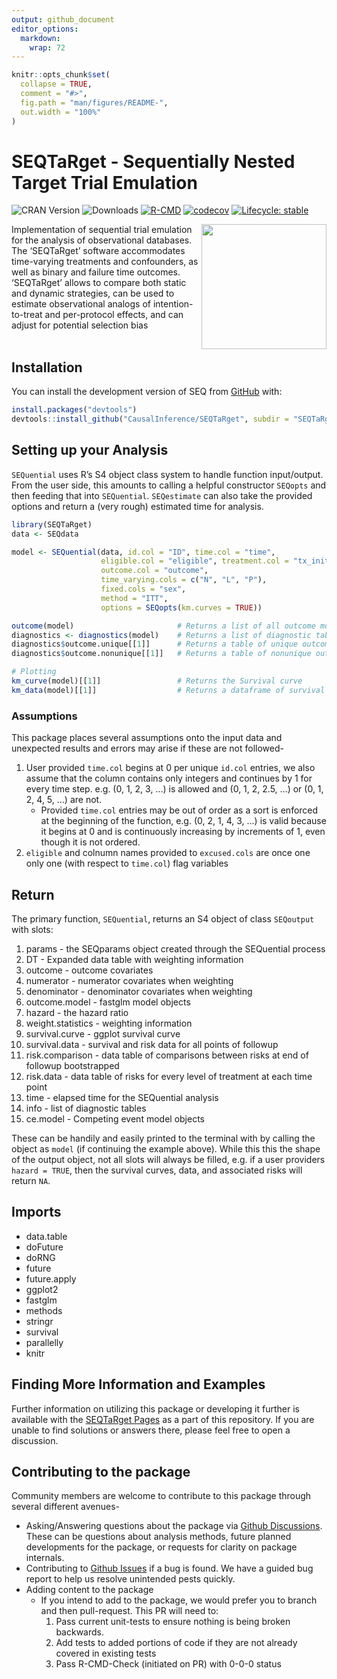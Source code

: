 ```yaml
---
output: github_document
editor_options: 
  markdown: 
    wrap: 72
---
```


<!-- README.md is generated from README.Rmd. Please edit that file -->

```r
knitr::opts_chunk$set(
  collapse = TRUE,
  comment = "#>",
  fig.path = "man/figures/README-",
  out.width = "100%"
)
```

# SEQTaRget - Sequentially Nested Target Trial Emulation

<!-- badges: start -->

![CRAN Version](https://www.r-pkg.org/badges/version/SEQTaRget)
![Downloads](https://cranlogs.r-pkg.org/badges/grand-total/SEQTaRget)
[![R-CMD](https://github.com/CausalInference/SEQTaRget/actions/workflows/R-CMD-check.yaml/badge.svg)](https://github.com/CausalInference/SEQTaRget/actions/workflows/R-CMD-check.yaml)
[![codecov](https://codecov.io/gh/CausalInference/SEQTaRget/graph/badge.svg?token=MHEN30AF08)](https://app.codecov.io/gh/CausalInference/SEQTaRget)
[![Lifecycle:
stable](https://img.shields.io/badge/lifecycle-stable-brightgreen.svg)](https://lifecycle.r-lib.org/articles/stages.html#stable)

<!-- badges: end -->

<img src="https://github.com/CausalInference/SEQTaRget/blob/main/SEQ.png" align="right" style="float" width="200"/>

Implementation of sequential trial emulation for the analysis of
observational databases. The 'SEQTaRget' software accommodates
time-varying treatments and confounders, as well as binary and failure
time outcomes. 'SEQTaRget' allows to compare both static and dynamic
strategies, can be used to estimate observational analogs of
intention-to-treat and per-protocol effects, and can adjust for
potential selection bias <br/> <br/>

## Installation

You can install the development version of SEQ from
[GitHub](https://github.com/) with:

```r
install.packages("devtools")
devtools::install_github("CausalInference/SEQTaRget", subdir = "SEQTaRget")
```

## Setting up your Analysis

`SEQuential` uses R's S4 object class system to handle function
input/output. From the user side, this amounts to calling a helpful
constructor `SEQopts` and then feeding that into `SEQuential`.
`SEQestimate` can also take the provided options and return a (very
rough) estimated time for analysis.

```r
library(SEQTaRget)
data <- SEQdata

model <- SEQuential(data, id.col = "ID", time.col = "time",
                    eligible.col = "eligible", treatment.col = "tx_init", 
                    outcome.col = "outcome", 
                    time_varying.cols = c("N", "L", "P"),
                    fixed.cols = "sex",
                    method = "ITT",
                    options = SEQopts(km.curves = TRUE))

outcome(model)                       # Returns a list of all outcome models as S3 fastglm objects over the course of bootstrapping
diagnostics <- diagnostics(model)    # Returns a list of diagnostic tables
diagnostics$outcome.unique[[1]]      # Returns a table of unique outcomes
diagnostics$outcome.nonunique[[1]]   # Returns a table of nonunique outcomes

# Plotting
km_curve(model)[[1]]                 # Returns the Survival curve
km_data(model)[[1]]                  # Returns a dataframe of survival data in long-format for other analysis/plotting
```

### Assumptions

This package places several assumptions onto the input data and
unexpected results and errors may arise if these are not followed-

1.  User provided `time.col` begins at 0 per unique `id.col` entries, we
    also assume that the column contains only integers and continues by
    1 for every time step. e.g. (0, 1, 2, 3, ...) is allowed and (0, 1,
    2, 2.5, ...) or (0, 1, 2, 4, 5, ...) are not.
    -   Provided `time.col` entries may be out of order as a sort is
        enforced at the beginning of the function, e.g. (0, 2, 1, 4, 3,
        ...) is valid because it begins at 0 and is continuously
        increasing by increments of 1, even though it is not ordered.
2.  `eligible` and colnumn names provided to `excused.cols` are once one
    only one (with respect to `time.col`) flag variables

## Return

The primary function, `SEQuential`, returns an S4 object of class
`SEQoutput` with slots:

1.  params - the SEQparams object created through the SEQuential process
2.  DT - Expanded data table with weighting information
3.  outcome - outcome covariates
4.  numerator - numerator covariates when weighting
5.  denominator - denominator covariates when weighting
6.  outcome.model - fastglm model objects
7.  hazard - the hazard ratio
8.  weight.statistics - weighting information
9.  survival.curve - ggplot survival curve
10. survival.data - survival and risk data for all points of followup
11. risk.comparison - data table of comparisons between risks at end of
    followup bootstrapped
12. risk.data - data table of risks for every level of treatment at each
    time point
13. time - elapsed time for the SEQuential analysis
14. info - list of diagnostic tables
15. ce.model - Competing event model objects

These can be handily and easily printed to the terminal with by calling
the object as `model` (if continuing the example above). While this this
the shape of the output object, not all slots will always be filled,
e.g. if a user providers `hazard = TRUE`, then the survival curves,
data, and associated risks will return `NA`.

## Imports

-   data.table
-   doFuture
-   doRNG
-   future
-   future.apply
-   ggplot2
-   fastglm
-   methods
-   stringr
-   survival
-   parallelly
-   knitr

## Finding More Information and Examples

Further information on utilizing this package or developing it further
is available with the [SEQTaRget
Pages](https://causalinference.github.io/SEQTaRget/) as a part of this
repository. If you are unable to find solutions or answers there, please
feel free to open a discussion.

## Contributing to the package

Community members are welcome to contribute to this package through
several different avenues-

-   Asking/Answering questions about the package via [Github
    Discussions](https://github.com/CausalInference/SEQTaRget/discussions/categories/q-a).
    These can be questions about analysis methods, future planned
    developments for the package, or requests for clarity on package
    internals.
-   Contributing to [Github
    Issues](https://github.com/CausalInference/SEQTaRget/issues) if a
    bug is found. We have a guided bug report to help us resolve
    unintended pests quickly.
-   Adding content to the package
    -   If you intend to add to the package, we would prefer you to
        branch and then pull-request. This PR will need to:
        1.  Pass current unit-tests to ensure nothing is being broken
            backwards.
        2.  Add tests to added portions of code if they are not already
            covered in existing tests
        3.  Pass R-CMD-Check (initiated on PR) with 0-0-0 status
